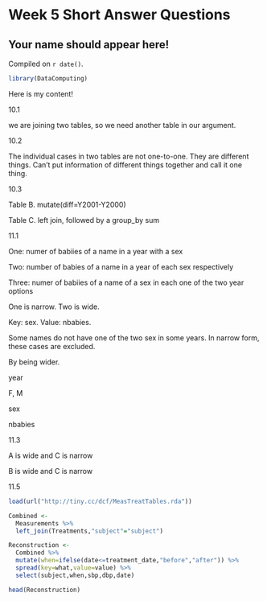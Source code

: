 # Week 5 Short Answer Questions

## Your name should appear here!

<!-- leave this material as is -->
Compiled on `r date()`.

```r
library(DataComputing)
```
<!-- put your content after this line -->

Here is my content!


10.1

we are joining two tables, so we need another table in our argument.


10.2

The individual cases in two tables are not one-to-one. They are different things. Can't put information of different things together and call it one thing.


10.3

Table B. mutate(diff=Y2001-Y2000)

Table C. left join, followed by a group_by sum


11.1

One: numer of babiies of a name in a year with a sex

Two: number of babies of a name in a year of each sex respectively

Three: numer of babiies of a name of a sex in each one of the two year options

One is narrow. Two is wide.

Key: sex. Value: nbabies.

Some names do not have one of the two sex in some years. In narrow form, these cases are excluded.

By being wider.

year

F, M

sex

nbabies


11.3

A is wide and C is narrow

B is wide and C is narrow


11.5

```r
load(url("http://tiny.cc/dcf/MeasTreatTables.rda"))

Combined <-
  Measurements %>%
  left_join(Treatments,"subject"="subject") 

Reconstruction <-
  Combined %>%
  mutate(when=ifelse(date<=treatment_date,"before","after")) %>%
  spread(key=what,value=value) %>%
  select(subject,when,sbp,dbp,date)

head(Reconstruction)

```
